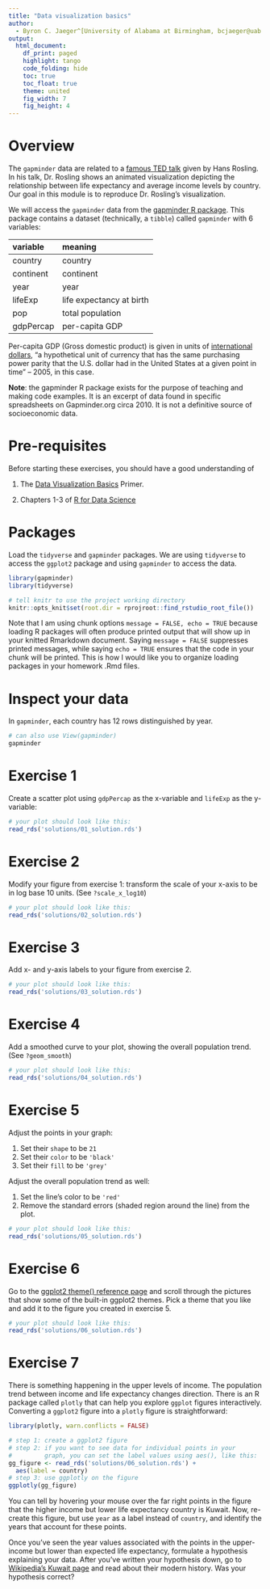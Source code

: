 ---
title: "Data visualization basics"
author:
  - Byron C. Jaeger^[University of Alabama at Birmingham, bcjaeger@uab.edu]
output: 
  html_document:
    df_print: paged
    highlight: tango
    code_folding: hide
    toc: true
    toc_float: true
    theme: united
    fig_width: 7
    fig_height: 4
---

# Overview

The `gapminder` data are related to a [famous TED talk](https://www.youtube.com/watch?v=hVimVzgtD6w) given by Hans Rosling. In his talk, Dr. Rosling shows an animated visualization depicting the relationship between life expectancy and average income levels by country. Our goal in this module is to reproduce Dr. Rosling's visualization.

We will access the `gapminder` data from the [gapminder R package](https://github.com/jennybc/gapminder). This package contains a dataset (technically, a `tibble`) called `gapminder` with 6 variables:

| variable    | meaning                  |
|:------------|:-------------------------|
| country     | country                  |
| continent   | continent                |
| year        | year                     |
| lifeExp     | life expectancy at birth |
| pop         | total population         |
| gdpPercap   | per-capita GDP           |

Per-capita GDP (Gross domestic product) is given in units of [international dollars](http://en.wikipedia.org/wiki/Geary%E2%80%93Khamis_dollar), "a hypothetical unit of currency that has the same purchasing power parity that the U.S. dollar had in the United States at a given point in time" -- 2005, in this case.

__Note__: the gapminder R package exists for the purpose of teaching and making code examples. It is an excerpt of data found in specific spreadsheets on Gapminder.org circa 2010. It is not a definitive source of socioeconomic data.

# Pre-requisites

Before starting these exercises, you should have a good understanding of 

1. The [Data Visualization Basics](https://rstudio.cloud/learn/primers/1.1) Primer.

1. Chapters 1-3 of [R for Data Science](https://r4ds.had.co.nz/index.html)

# Packages

Load the `tidyverse` and `gapminder` packages. We are using `tidyverse` to access the `ggplot2` package and using `gapminder` to access the data.

```{r, message = FALSE, echo = TRUE}

library(gapminder)
library(tidyverse)

# tell knitr to use the project working directory
knitr::opts_knit$set(root.dir = rprojroot::find_rstudio_root_file())


```

Note that I am using chunk options `message = FALSE, echo = TRUE` because loading R packages will often produce printed output that will show up in your knitted Rmarkdown document. Saying `message = FALSE` suppresses printed messages, while saying `echo = TRUE` ensures that the code in your chunk will be printed. This is how I would like you to organize loading packages in your homework .Rmd files. 

# Inspect your data

In `gapminder`, each country has 12 rows distinguished by year.

```{r}

# can also use View(gapminder)
gapminder

```

# Exercise 1

Create a scatter plot using `gdpPercap` as the x-variable and `lifeExp` as the y-variable: 

```{r}

# your plot should look like this:
read_rds('solutions/01_solution.rds')

```

# Exercise 2 

Modify your figure from exercise 1: transform the scale of your x-axis to be in log base 10 units. (See `?scale_x_log10`)

```{r}

# your plot should look like this:
read_rds('solutions/02_solution.rds')

```

# Exercise 3

Add x- and y-axis labels to your figure from exercise 2. 

```{r}

# your plot should look like this:
read_rds('solutions/03_solution.rds')

```

# Exercise 4

Add a smoothed curve to your plot, showing the overall population trend. (See `?geom_smooth`)

```{r}

# your plot should look like this:
read_rds('solutions/04_solution.rds')

```

# Exercise 5

Adjust the points in your graph: 

1. Set their `shape` to be `21`
1. Set their `color` to be `'black'` 
1. Set their `fill` to be `'grey'`

Adjust the overall population trend as well: 

1. Set the line's color to be `'red'`
1. Remove the standard errors (shaded region around the line) from the plot.

```{r}

# your plot should look like this:
read_rds('solutions/05_solution.rds')

```

# Exercise 6

Go to the [ggplot2 theme() reference page](https://ggplot2.tidyverse.org/reference/ggtheme.html) and scroll through the pictures that show some of the built-in ggplot2 themes. Pick a theme that you like and add it to the figure you created in exercise 5. 

```{r}

# your plot should look like this:
read_rds('solutions/06_solution.rds')

```


# Exercise 7

There is something happening in the upper levels of income. The population trend between income and life expectancy changes direction. There is an R package called `plotly` that can help you explore `ggplot` figures interactively. Converting a `ggplot2` figure into a `plotly` figure is straightforward:


```{r}

library(plotly, warn.conflicts = FALSE)

# step 1: create a ggplot2 figure
# step 2: if you want to see data for individual points in your
#         graph, you can set the label values using aes(), like this:
gg_figure <- read_rds('solutions/06_solution.rds') + 
  aes(label = country)
# step 3: use ggplotly on the figure
ggplotly(gg_figure)

```

You can tell by hovering your mouse over the far right points in the figure that the higher income but lower life expectancy country is Kuwait. Now, re-create this figure, but use `year` as a label instead of `country`, and identify the years that account for these points. 

Once you've seen the year values associated with the points in the upper-income but lower than expected life expectancy, formulate a hypothesis explaining your data. After you've written your hypothesis down, go to [Wikipedia's Kuwait page](https://en.wikipedia.org/wiki/History_of_Kuwait) and read about their modern history. Was your hypothesis correct?



